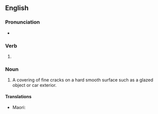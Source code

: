 ==English==
{{wikipedia|Crazing}}

===Pronunciation===
* {{IPA|/ˈkɹeɪzɪŋ/|lang=en}}

===Verb===
{{head|en|verb form}}

# {{present participle of|craze|lang=en|nocat=1}}

===Noun===
{{en-noun|-|s}}

# A covering of fine cracks on a hard smooth surface such as a glazed object or car exterior.

====Translations====
{{trans-top|a covering of fine cracks on a hard surface such as a glaze on pottery}}
* Maori: {{t|mi|pīereere}}
{{trans-mid}}
{{trans-bottom}}